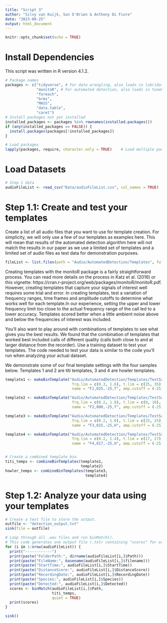 ```yaml
---
title: "Script 3"
author: "Silvy van Kuijk, Sun O'Brien & Anthony Di Fiore"
date: "2023-08-25"
output: html_document
---
```


```r
knitr::opts_chunk$set(echo = TRUE)
```

# Install Dependencies
This script was written in R version 4.1.2.

```r
# Package names
packages <- c("tidyverse", # For data wrangling, also loads in lubridate, dplyr, ggplot2.
              "monitoR", # For automated detection, also loads in tuneR.
              "foreach",
              "brms",
              "MASS",
              "data.table",
              "caret") 
# Install packages not yet installed
installed_packages <- packages %in% rownames(installed.packages())
if (any(installed_packages == FALSE)) {
  install.packages(packages[!installed_packages])
}

# Load packages
lapply(packages, require, character.only = TRUE)    # Load multiple packages
```

# Load Datasets

```r
# Step 1 data
audioFileList <- read_csv("Data/audioFileList.csv", col_names = TRUE)
```

# Step 1.1: Create and test your templates
Create a list of all audio files that you want to use for template creation. For simplicity, we will only use a few of our templates as examples here. This will mean that results of the automated detection algorithm here will not match the results in our paper as we use a limited set of templates and a limited set of audio files as test data for demonstration purposes.

```r
fileList <- list.files(path = "Audio/AutomatedDetection/Templates", full.names = TRUE) # Get a list of all files in directory.
```

Creating templates with the monitoR package is a fairly straightforward process. You can read more details on the process in Katz et al. (2016) or this vignette: https://cran.r-project.org/web/packages/monitoR/monitoR.pdf. However, creating templates that capture your signals of interest well requires some trial and error. In creating templates, test a variation of frequency ranges, time frames and amplitude cutoffs to determine what works well for each template.In our experience, setting the upper and lower frequency limit too close to the actual frequency range of the call led to a lower accuracy. Templates scored better when a little ambient noise above and below the frequencies of interest was included. 

You'll also want to play around with combinations of templates to see what gives you the best results. We found that the combination of templates that worked best included calls of different quality (calls both close to and at larger distance from the recorder).
Use a training dataset to test your templates. The code needed to test your data is similar to the code you'll run when analyzing your actual dataset.

We demonstrate some of our final template settings with the four samples below. Templates 1 and 2 are titi templates, 3 and 4 are howler templates.

```r
template1 <- makeBinTemplate("Audio/AutomatedDetection/Templates/TestSample_001.wav",
                              frq.lim = c(0.3, 1.6), t.lim = c(25, 35), 
                              name = "F1,025,-25,T", amp.cutoff = (-25))

template2 <- makeBinTemplate("Audio/AutomatedDetection/Templates/TestSample_002.wav",
                              frq.lim = c(0.2, 1.8), t.lim = c(0, 10), 
                              name = "F2,000,-25,T", amp.cutoff = (-25))

template3 <- makeBinTemplate("Audio/AutomatedDetection/Templates/TestSample_006.wav",
                              frq.lim = c(0.2, 1.0), t.lim = c(15, 25), 
                              name = "F3,015,-25,H", amp.cutoff = (-25))

template4 <- makeBinTemplate("Audio/AutomatedDetection/Templates/TestSample_007.wav",
                              frq.lim = c(0.2, 1.4), t.lim = c(17, 27), 
                              name = "F4,017,-25,H", amp.cutoff = (-25))


# Create a combined template bin.
titi_temps <- combineBinTemplates(template1,
                                  template2)
howler_temps <- combineBinTemplates(template3,
                                    template4)
```

# Step 1.2: Analyze your data using your templates

```r
# Create a text file to store the output.
outfile <- "detection_output.txt"
sink(file = outfile)

# Loop through all .wav files and run binMatch().
# This code generates one output file (.txt) containing "scores" for each .wav file.
for (i in 1:nrow(audioFileList)) { 
  print("------------")
  print(paste("FolderPath:", dirname(audioFileList[i,]$Path)))
  print(paste("FileName:", basename(audioFileList[i,]$filename)))
  print(paste("StartTime:", audioFileList[i,]$StartTime))
  print(paste("DistanceScore:", audioFileList[i,]$DistanceScore))
  print(paste("RecordingDate:", audioFileList[i,]$RecordingDate))
  print(paste("Species:", audioFileList[i,]$Species))
  print(paste("Detected:", audioFileList[i,]$Detected))
  scores <- binMatch(audioFileList[i,]$Path, 
                     titi_temps, 
                     quiet = TRUE) 
  print(scores)
}

sink()
```